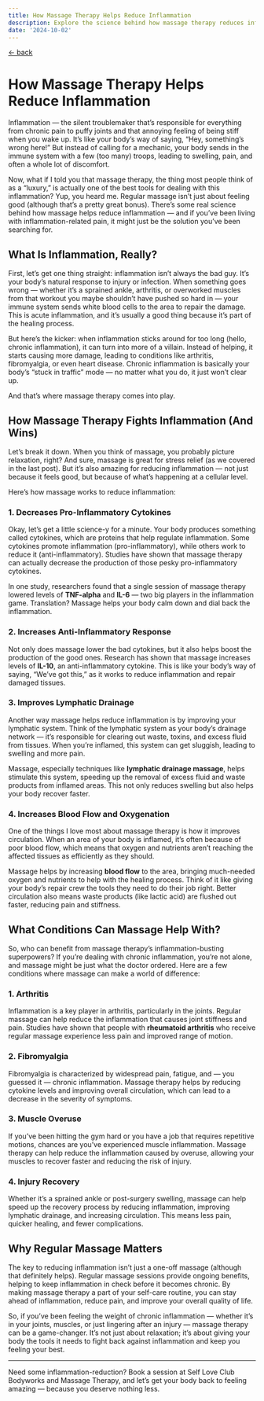 ```yaml
---
title: How Massage Therapy Helps Reduce Inflammation
description: Explore the science behind how massage therapy reduces inflammation and benefits clients dealing with inflammation-related pain. Book now at Self Love Club in Wilmington, NC
date: '2024-10-02'
---
```

[&larr; back](/blog)

# How Massage Therapy Helps Reduce Inflammation

Inflammation — the silent troublemaker that’s responsible for everything from chronic pain to puffy joints and that annoying feeling of being stiff when you wake up. It’s like your body’s way of saying, “Hey, something’s wrong here!” But instead of calling for a mechanic, your body sends in the immune system with a few (too many) troops, leading to swelling, pain, and often a whole lot of discomfort.

Now, what if I told you that massage therapy, the thing most people think of as a “luxury,” is actually one of the best tools for dealing with this inflammation? Yup, you heard me. Regular massage isn’t just about feeling good (although that’s a pretty great bonus). There’s some real science behind how massage helps reduce inflammation — and if you’ve been living with inflammation-related pain, it might just be the solution you’ve been searching for.

## What Is Inflammation, Really?

First, let’s get one thing straight: inflammation isn’t always the bad guy. It’s your body’s natural response to injury or infection. When something goes wrong — whether it’s a sprained ankle, arthritis, or overworked muscles from that workout you maybe shouldn’t have pushed so hard in — your immune system sends white blood cells to the area to repair the damage. This is acute inflammation, and it’s usually a good thing because it’s part of the healing process.

But here’s the kicker: when inflammation sticks around for too long (hello, chronic inflammation), it can turn into more of a villain. Instead of helping, it starts causing more damage, leading to conditions like arthritis, fibromyalgia, or even heart disease. Chronic inflammation is basically your body’s “stuck in traffic” mode — no matter what you do, it just won’t clear up.

And that’s where massage therapy comes into play.

## How Massage Therapy Fights Inflammation (And Wins)

Let’s break it down. When you think of massage, you probably picture relaxation, right? And sure, massage is great for stress relief (as we covered in the last post). But it’s also amazing for reducing inflammation — not just because it feels good, but because of what’s happening at a cellular level.

Here’s how massage works to reduce inflammation:

### 1. **Decreases Pro-Inflammatory Cytokines**

Okay, let’s get a little science-y for a minute. Your body produces something called cytokines, which are proteins that help regulate inflammation. Some cytokines promote inflammation (pro-inflammatory), while others work to reduce it (anti-inflammatory). Studies have shown that massage therapy can actually decrease the production of those pesky pro-inflammatory cytokines.

In one study, researchers found that a single session of massage therapy lowered levels of **TNF-alpha** and **IL-6** — two big players in the inflammation game. Translation? Massage helps your body calm down and dial back the inflammation.

### 2. **Increases Anti-Inflammatory Response**

Not only does massage lower the bad cytokines, but it also helps boost the production of the good ones. Research has shown that massage increases levels of **IL-10**, an anti-inflammatory cytokine. This is like your body’s way of saying, “We’ve got this,” as it works to reduce inflammation and repair damaged tissues.

### 3. **Improves Lymphatic Drainage**

Another way massage helps reduce inflammation is by improving your lymphatic system. Think of the lymphatic system as your body’s drainage network — it’s responsible for clearing out waste, toxins, and excess fluid from tissues. When you’re inflamed, this system can get sluggish, leading to swelling and more pain.

Massage, especially techniques like **lymphatic drainage massage**, helps stimulate this system, speeding up the removal of excess fluid and waste products from inflamed areas. This not only reduces swelling but also helps your body recover faster.

### 4. **Increases Blood Flow and Oxygenation**

One of the things I love most about massage therapy is how it improves circulation. When an area of your body is inflamed, it’s often because of poor blood flow, which means that oxygen and nutrients aren’t reaching the affected tissues as efficiently as they should. 

Massage helps by increasing **blood flow** to the area, bringing much-needed oxygen and nutrients to help with the healing process. Think of it like giving your body’s repair crew the tools they need to do their job right. Better circulation also means waste products (like lactic acid) are flushed out faster, reducing pain and stiffness.

## What Conditions Can Massage Help With?

So, who can benefit from massage therapy’s inflammation-busting superpowers? If you’re dealing with chronic inflammation, you’re not alone, and massage might be just what the doctor ordered. Here are a few conditions where massage can make a world of difference:

### 1. **Arthritis**
Inflammation is a key player in arthritis, particularly in the joints. Regular massage can help reduce the inflammation that causes joint stiffness and pain. Studies have shown that people with **rheumatoid arthritis** who receive regular massage experience less pain and improved range of motion.

### 2. **Fibromyalgia**
Fibromyalgia is characterized by widespread pain, fatigue, and — you guessed it — chronic inflammation. Massage therapy helps by reducing cytokine levels and improving overall circulation, which can lead to a decrease in the severity of symptoms.

### 3. **Muscle Overuse**
If you’ve been hitting the gym hard or you have a job that requires repetitive motions, chances are you’ve experienced muscle inflammation. Massage therapy can help reduce the inflammation caused by overuse, allowing your muscles to recover faster and reducing the risk of injury.

### 4. **Injury Recovery**
Whether it’s a sprained ankle or post-surgery swelling, massage can help speed up the recovery process by reducing inflammation, improving lymphatic drainage, and increasing circulation. This means less pain, quicker healing, and fewer complications.

## Why Regular Massage Matters

The key to reducing inflammation isn’t just a one-off massage (although that definitely helps). Regular massage sessions provide ongoing benefits, helping to keep inflammation in check before it becomes chronic. By making massage therapy a part of your self-care routine, you can stay ahead of inflammation, reduce pain, and improve your overall quality of life.

So, if you’ve been feeling the weight of chronic inflammation — whether it’s in your joints, muscles, or just lingering after an injury — massage therapy can be a game-changer. It’s not just about relaxation; it’s about giving your body the tools it needs to fight back against inflammation and keep you feeling your best.

---

Need some inflammation-reduction? Book a session at Self Love Club Bodyworks and Massage Therapy, and let’s get your body back to feeling amazing — because you deserve nothing less.
